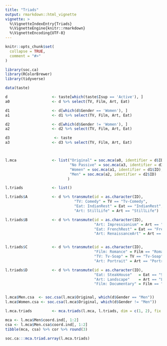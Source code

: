 ```yaml
---
title: "Triads"
output: rmarkdown::html_vignette
vignette: >
  %\VignetteIndexEntry{Triads}
  %\VignetteEngine{knitr::rmarkdown}
  %\VignetteEncoding{UTF-8}
---
```


```r
knitr::opts_chunk$set(
  collapse = TRUE,
  comment = "#>"
)
```

```r
library(soc.ca)
library(RColorBrewer)
library(tidyverse)
```

```r
data(taste)

d                    <- taste[which(taste$Isup == 'Active'), ]
a0                   <- d %>% select(TV, Film, Art, Eat)

d1                   <- d[which(d$Gender == 'Women'), ]
a1                   <- d1 %>% select(TV, Film, Art, Eat)

d2                   <- d[which(d$Gender != 'Women'), ]
a2                   <- d2 %>% select(TV, Film, Art, Eat)

d3                    <- taste
a3                   <- d3 %>% select(TV, Film, Art, Eat)



l.mca                <- list("Original" = soc.mca(a0, identifier = d$ID),
                             "No Passive" = soc.mca(a3, identifier = d3$ID),
                             "Women" = soc.mca(a1, identifier = d1$ID),
                             "Men" = soc.mca(a2, identifier = d2$ID)
                            )

l.triads             <- list()

l.triads$A           <- d %>% transmute(id = as.character(ID), 
                               "TV: Comedy" = TV == "Tv-Comedy",
                               "Eat: IndianRest" = Eat == "IndianRest",
                               "Art: StillLife" = Art == "StillLife")

l.triads$B           <- d %>% transmute(id = as.character(ID), 
                                        "Art: Impressionism" = Art == "Impressionism",
                                        "Eat: FrenchRest" = Eat == "FrenchRest",
                                        "Art: RenaissanceArt" = Art == "RenaissanceArt")


l.triads$C           <- d %>% transmute(id = as.character(ID), 
                                        "Film: Romance" = Film == "Romance",
                                        "TV: Tv-Soap" = TV == "Tv-Soap",
                                        "Art: Portrait" = Art == "Portrait")

l.triads$D           <- d %>% transmute(id = as.character(ID), 
                                        "Eat: SteakHouse"   = Eat == "SteakHouse",
                                        "Art: Landscape"    = Art == "Landscape",
                                        "Film: Documentary" = Film == "Documentary")


l.mca$Men.csa  <- soc.csa(l.mca$Original, which(d$Gender == "Men"))
l.mca$Women.csa <- soc.csa(l.mca$Original, which(d$Gender != "Men"))

l.mca.triads         <- mca.triads(l.mca, l.triads, dim = c(1, 2), fix.mca = 1)

mca <- l.mca$Men$coord.ind[, 1:2]
csa <- l.mca$Men.csa$coord.ind[, 1:2]
tibble(mca, csa) %>% cor %>% round(3)

soc.ca:::mca.triad.array(l.mca.triads)


```




